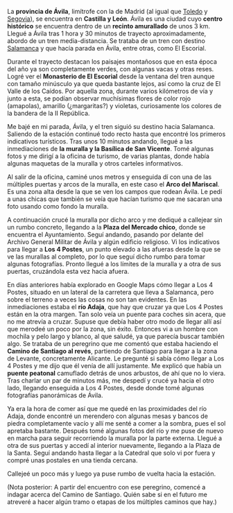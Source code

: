<noinclude>{{header|1=Etapa 3: Ávila}}</noinclude>

{{:avila-header}}

La '''provincia de Ávila''', limítrofe con la de Madrid (al igual que [[Toledo]] y [[Segovia]]), se encuentra en '''Castilla y León'''. Ávila es una ciudad cuyo '''centro histórico''' se encuentra dentro de un '''recinto amurallado''' de unos 3 km. Llegué a Ávila tras 1 hora y 30 minutos de trayecto aproximadamente, abordo de un tren media-distancia. Se trataba de un tren con destino [[Salamanca]] y que hacía parada en Ávila, entre otras, como El Escorial.

Durante el trayecto destacan los paisajes montañosos que en esta época del año ya son completamente verdes, con algunas vacas y otras reses. Logré ver el '''Monasterio de El Escorial''' desde la ventana del tren aunque con tamaño minúsculo ya que queda bastante lejos, así como la cruz de El Valle de los Caídos. Por aquella zona, durante varios kilómetros de vía y junto a esta, se podían observar muchísimas flores de color rojo (amapolas), amarillo (¿margaritas?) y violetas, curiosamente los colores de la bandera de la II República.

Me bajé en mi parada, Ávila, y el tren siguió su destino hacia Salamanca. Saliendo de la estación continué todo recto hasta que encontré los primeros indicativos turísticos. Tras unos 10 minutos andando, llegué a las inmediaciones de '''la muralla y la Basílica de San Vicente'''. Tomé algunas fotos y me dirigí a la oficina de turismo, de varias plantas, donde había algunas maquetas de la muralla y otros carteles informativos.

Al salir de la oficina, caminé unos metros y enseguida dí con una de las múltiples puertas y arcos de la muralla, en este caso el '''Arco del Mariscal'''. Es una zona alta desde la que se ven los campos que rodean Ávila. Le pedí a unas chicas que también se veía que hacían turismo que me sacaran una foto usando como fondo la muralla.

A continuación crucé la muralla por dicho arco y me dediqué a callejear sin un rumbo concreto, llegando a la '''Plaza del Mercado chico''', donde se encuentra el Ayuntamiento. Seguí andando, pasando por delante del Archivo General Militar de Ávila y algún edificio religioso. Vi los indicativos para llegar a '''Los 4 Postes''', un punto elevado a las afueras desde la que se ve las murallas al completo, por lo que seguí dicho rumbo para tomar algunas fotografías. Pronto llegué a los límites de la muralla y a otra de sus puertas, cruzándola esta vez hacia afuera.

En días anteriores había explorado en Google Maps cómo llegar a Los 4 Postes, situado en un lateral de la carretera que lleva a Salamanca, pero sobre el terreno a veces las cosas no son tan evidentes. En las inmediaciones estaba el '''río Adaja''', que hay que cruzar ya que Los 4 Postes están en la otra margen. Tan solo veía un puente para coches sin acera, que no me atrevía a cruzar. Supuse que debía haber otro modo de llegar allí así que merodeé un poco por la zona, sin éxito. Entonces vi a un hombre con mochila y pelo largo y blanco, al que saludé, ya que parecía buscar también algo. Se trataba de un peregrino que me comentó que estaba haciendo el '''Camino de Santiago al revés''', partiendo de Santiago para llegar a la zona de Levante, concretamente Alicante. Le pregunté si sabía cómo llegar a Los 4 Postes y me dijo que él venía de allí justamente. Me explicó que había un '''puente peatonal''' camuflado detrás de unos arbustos, de ahí que no lo viera. Tras charlar un par de minutos más, me despedí y crucé ya hacia el otro lado, llegando enseguida a Los 4 Postes, desde donde tomé algunas fotografías panorámicas de Ávila.

Ya era la hora de comer así que me quedé en las proximidades del río Adaja, donde encontré un merendero con algunas mesas y bancos de piedra completamente vacío y allí me senté a comer a la sombra, pues el sol apretaba bastante. Después tomé algunas fotos del río y me puse de nuevo en marcha para seguir recorriendo la muralla por la parte externa. Llegué a otra de sus puertas y accedí al interior nuevamente, llegando a la Plaza de la Santa. Seguí andando hasta llegar a la Catedral que solo vi por fuera y compré unas postales en una tienda cercana.

Callejeé un poco más y luego ya puse rumbo de vuelta hacia la estación.

(Nota posterior: A partir del encuentro con ese peregrino, comencé a indagar acerca del Camino de Santiago. Quién sabe si en el futuro me atreveré a hacer algún tramo o etapas de los múltiples caminos que hay.)

<!--{{galeria-etapa|1=|2=|3=|4=}}-->

<noinclude>{{:navbox-etapa|pre-wiki=segovia|pre-etapa=Etapa 2: Segovia|etapa=Etapa 3: Ávila|sig-wiki=guadalajara|sig-etapa=Etapa 4: Guadalajara}}</noinclude>

<noinclude>{{footer}}</noinclude>

